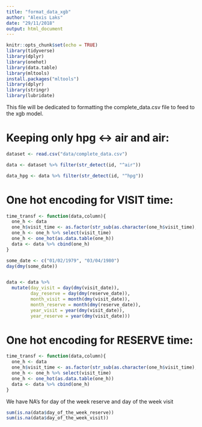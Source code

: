 ```yaml
---
title: "format_data_xgb"
author: "Alexis Laks"
date: "29/11/2018"
output: html_document
---
```


```r
knitr::opts_chunk$set(echo = TRUE)
library(tidyverse)
library(dplyr)
library(onehot)
library(data.table)
library(mltools)
install.packages("mltools")
library(dplyr)
library(stringr)
library(lubridate)
```

This file will be dedicated to formatting the complete_data.csv file to feed to the xgb model.


# Keeping only hpg <-> air and air:

```r
dataset <- read.csv("data/complete_data.csv")
```


```r
data <- dataset %>% filter(str_detect(id, "^air"))
```

```r
data_hpg <- data %>% filter(str_detect(id, "^hpg"))
```


# One hot encoding for VISIT time:

```r
time_transf <- function(data,column){
  one_h <- data
  one_h$visit_time <- as.factor(str_sub(as.character(one_h$visit_time), start = 0, end = 3))
  one_h <- one_h %>% select(visit_time)
  one_h <- one_hot(as.data.table(one_h))
  data <- data %>% cbind(one_h)
}

some_date <- c("01/02/1979", "03/04/1980")
day(dmy(some_date))


data <- data %>%
  mutate(day_visit = day(dmy(visit_date)),
         day_reserve = day(dmy(reserve_date)),
         month_visit = month(dmy(visit_date)),
         month_reserve = month(dmy(reserve_date)),
         year_visit = year(dmy(visit_date)),
         year_reserve = year(dmy(visit_date)))
```

# One hot encoding for RESERVE time:

```r
time_transf <- function(data,column){
  one_h <- data
  one_h$visit_time <- as.factor(str_sub(as.character(one_h$visit_time), start = 0, end = 3))
  one_h <- one_h %>% select(visit_time)
  one_h <- one_hot(as.data.table(one_h))
  data <- data %>% cbind(one_h)
}
```



We have NA's for day of the week reserve and day of the week visit
```r
sum(is.na(data$day_of_the_week_reserve))
sum(is.na(data$day_of_the_week_visit))
```
